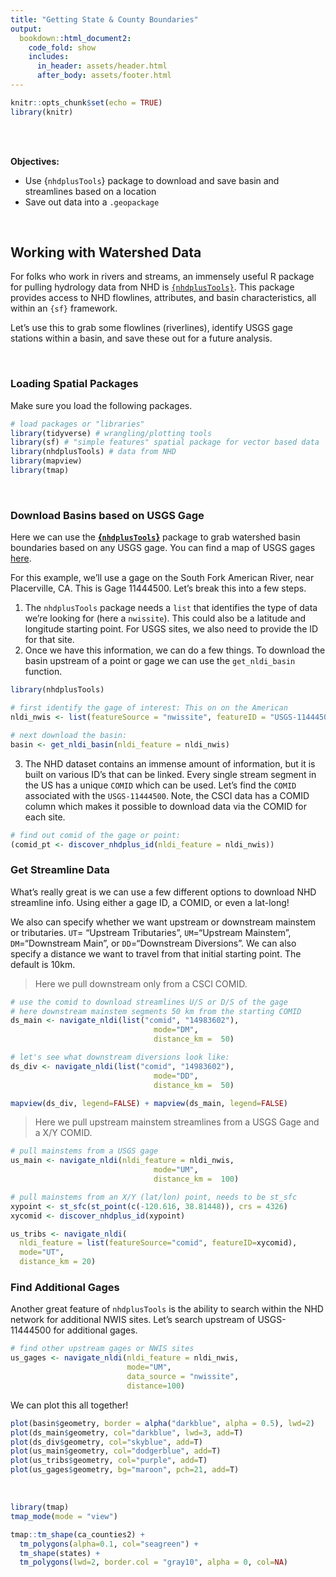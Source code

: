```yaml
---
title: "Getting State & County Boundaries"
output: 
  bookdown::html_document2:
    code_fold: show
    includes:
      in_header: assets/header.html
      after_body: assets/footer.html
---
```


```r

knitr::opts_chunk$set(echo = TRUE)
library(knitr)

```

<style>
  .title{
    display: none;
  }
</style>

<br>
<br>

:::obj

 **Objectives:**
 
 - Use {`nhdplusTools`} package to download and save basin and streamlines based on a location
 - Save out data into a `.geopackage`
 
:::

<br>

## Working with Watershed Data

For folks who work in rivers and streams, an immensely useful R package for pulling hydrology data from NHD is [`{nhdplusTools}`](https://usgs-r.github.io/nhdplusTools/). This package provides access to NHD flowlines, attributes, and basin characteristics, all within an `{sf}` framework.

Let's use this to grab some flowlines (riverlines), identify USGS gage stations within a basin, and save these out for a future analysis.

<br>

### **Loading Spatial Packages**

Make sure you load the following packages.

```r

# load packages or "libraries"
library(tidyverse) # wrangling/plotting tools
library(sf) # "simple features" spatial package for vector based data
library(nhdplusTools) # data from NHD
library(mapview)
library(tmap)
```


<br>

### **Download Basins based on USGS Gage**

Here we can use the **[{`nhdplusTools`}](https://usgs-r.github.io/nhdplusTools/)** package to grab watershed basin boundaries based on any USGS gage. You can find a map of USGS gages [here](https://maps.waterdata.usgs.gov/mapper/index.html).

For this example, we'll use a gage on the South Fork American River, near Placerville, CA. This is Gage 11444500. Let's break this into a few steps.

  1. The `nhdplusTools` package needs a `list` that identifies the type of data we're looking for (here a `nwissite`). This could also be a latitude and longitude starting point. For USGS sites, we also need to provide the ID for that site.
  2. Once we have this information, we can do a few things. To download the basin upstream of a point or gage we can use the `get_nldi_basin` function.


```r

library(nhdplusTools)

# first identify the gage of interest: This on on the American
nldi_nwis <- list(featureSource = "nwissite", featureID = "USGS-11444500")

# next download the basin:
basin <- get_nldi_basin(nldi_feature = nldi_nwis)

```

  3. The NHD dataset contains an immense amount of information, but it is built on various ID's that can be linked. Every single stream segment in the US has a unique `COMID` which can be used. Let's find the `COMID` associated with the `USGS-11444500`. Note, the CSCI data has a COMID column which makes it possible to download data via the COMID for each site.
  
```r

# find out comid of the gage or point:
(comid_pt <- discover_nhdplus_id(nldi_feature = nldi_nwis))

```

### **Get Streamline Data**

What's really great is we can use a few different options to download NHD streamline info. Using either a gage ID, a COMID, or even a lat-long!

We also can specify whether we want upstream or downstream mainstem or tributaries. `UT`= "Upstream Tributaries", `UM`="Upstream Mainstem", `DM`="Downstream Main", or `DD`="Downstream Diversions". We can also specify a distance we want to travel from that initial starting point. The default is 10km.

 > Here we pull downstream only from a CSCI COMID.

```r

# use the comid to download streamlines U/S or D/S of the gage
# here downstream mainstem segments 50 km from the starting COMID
ds_main <- navigate_nldi(list("comid", "14983602"),
                                mode="DM",
                                distance_km =  50)

# let's see what downstream diversions look like:
ds_div <- navigate_nldi(list("comid", "14983602"),
                                mode="DD",
                                distance_km =  50)

mapview(ds_div, legend=FALSE) + mapview(ds_main, legend=FALSE)

```

 > Here we pull upstream mainstem streamlines from a USGS Gage and a X/Y COMID.

```r

# pull mainstems from a USGS gage
us_main <- navigate_nldi(nldi_feature = nldi_nwis,
                                mode="UM",
                                distance_km =  100)

# pull mainstems from an X/Y (lat/lon) point, needs to be st_sfc
xypoint <- st_sfc(st_point(c(-120.616, 38.81448)), crs = 4326)
xycomid <- discover_nhdplus_id(xypoint)

us_tribs <- navigate_nldi(
  nldi_feature = list(featureSource="comid", featureID=xycomid),
  mode="UT",
  distance_km = 20)


```

### **Find Additional Gages**

Another great feature of `nhdplusTools` is the ability to search within the NHD network for additional NWIS sites. Let's search upstream of USGS-11444500 for additional gages.

```r

# find other upstream gages or NWIS sites
us_gages <- navigate_nldi(nldi_feature = nldi_nwis, 
                          mode="UM",
                          data_source = "nwissite",
                          distance=100)

```

We can plot this all together!

```r

plot(basin$geometry, border = alpha("darkblue", alpha = 0.5), lwd=2)
plot(ds_main$geometry, col="darkblue", lwd=3, add=T)
plot(ds_div$geometry, col="skyblue", add=T)
plot(us_main$geometry, col="dodgerblue", add=T)
plot(us_tribs$geometry, col="purple", add=T)
plot(us_gages$geometry, bg="maroon", pch=21, add=T)

```

<br>

```r

library(tmap)
tmap_mode(mode = "view")

tmap::tm_shape(ca_counties2) +
  tm_polygons(alpha=0.1, col="seagreen") +
  tm_shape(states) + 
  tm_polygons(lwd=2, border.col = "gray10", alpha = 0, col=NA)
```


